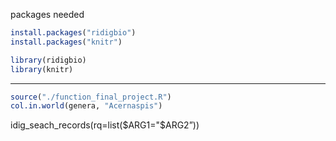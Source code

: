 packages needed
```r
install.packages("ridigbio")
install.packages("knitr")
```
```r
library(ridigbio)
library(knitr)
```

-------------------------------------------------------------------------------
```r
source("./function_final_project.R")
col.in.world(genera, "Acernaspis")
```

idig_seach_records(rq=list($ARG1="$ARG2"))
